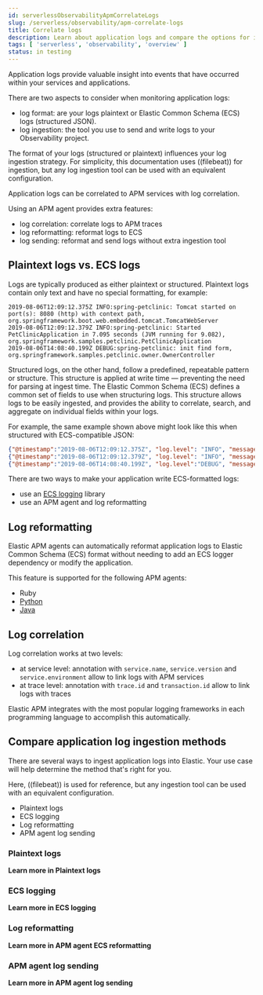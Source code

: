 ```yaml
---
id: serverlessObservabilityApmCorrelateLogs
slug: /serverless/observability/apm-correlate-logs
title: Correlate logs
description: Learn about application logs and compare the options for ingesting them.
tags: [ 'serverless', 'observability', 'overview' ]
status: in testing
---
```


<div id="application-logs"></div>

<DocBadge template="technical preview" />
Application logs provide valuable insight into events that have occurred within your services and applications.

There are two aspects to consider when monitoring application logs:

- <DocLink id="serverlessObservabilityApmCorrelateLogs" section="plaintext-logs-vs-ecs-logs">log format</DocLink>: are your logs plaintext or Elastic Common Schema (ECS) logs (structured JSON).
- <DocLink id="serverlessObservabilityApmCorrelateLogs" section="how-to-ingest-application-logs">log ingestion</DocLink>: the tool you use to send and write logs to your Observability project.

The format of your logs (structured or plaintext) influences your log ingestion strategy.
For simplicity, this documentation uses ((filebeat)) for ingestion, but any log ingestion tool can be used with an equivalent configuration.

Application logs can be correlated to APM services with <DocLink id="serverlessObservabilityApmCorrelateLogs" section="log-correlation">log correlation</DocLink>.

Using an APM agent provides extra features:

- <DocLink id="serverlessObservabilityApmCorrelateLogs" section="log-correlation">log correlation</DocLink>: correlate logs to APM traces
- <DocLink id="serverlessObservabilityApmCorrelateLogs" section="log-reformatting">log reformatting</DocLink>: reformat logs to ECS
- <DocLink id="serverlessObservabilityApmAgentLogSending">log sending</DocLink>: reformat and send logs without extra ingestion tool

<div id="log-types"></div>

## Plaintext logs vs. ECS logs

Logs are typically produced as either plaintext or structured.
Plaintext logs contain only text and have no special formatting, for example:

```log
2019-08-06T12:09:12.375Z INFO:spring-petclinic: Tomcat started on port(s): 8080 (http) with context path, org.springframework.boot.web.embedded.tomcat.TomcatWebServer
2019-08-06T12:09:12.379Z INFO:spring-petclinic: Started PetClinicApplication in 7.095 seconds (JVM running for 9.082), org.springframework.samples.petclinic.PetClinicApplication
2019-08-06T14:08:40.199Z DEBUG:spring-petclinic: init find form, org.springframework.samples.petclinic.owner.OwnerController
```

Structured logs, on the other hand, follow a predefined, repeatable pattern or structure.
This structure is applied at write time &mdash; preventing the need for parsing at ingest time.
The Elastic Common Schema (ECS) defines a common set of fields to use when structuring logs.
This structure allows logs to be easily ingested,
and provides the ability to correlate, search, and aggregate on individual fields within your logs.

For example, the same example shown above might look like this when structured with ECS-compatible JSON:

```json
{"@timestamp":"2019-08-06T12:09:12.375Z", "log.level": "INFO", "message":"Tomcat started on port(s): 8080 (http) with context path ''", "service.name":"spring-petclinic","process.thread.name":"restartedMain","log.logger":"org.springframework.boot.web.embedded.tomcat.TomcatWebServer"}
{"@timestamp":"2019-08-06T12:09:12.379Z", "log.level": "INFO", "message":"Started PetClinicApplication in 7.095 seconds (JVM running for 9.082)", "service.name":"spring-petclinic","process.thread.name":"restartedMain","log.logger":"org.springframework.samples.petclinic.PetClinicApplication"}
{"@timestamp":"2019-08-06T14:08:40.199Z", "log.level":"DEBUG", "message":"init find form", "service.name":"spring-petclinic","process.thread.name":"http-nio-8080-exec-8","log.logger":"org.springframework.samples.petclinic.owner.OwnerController","transaction.id":"28b7fb8d5aba51f1","trace.id":"2869b25b5469590610fea49ac04af7da"}
```

There are two ways to make your application write ECS-formatted logs:
- use an [ECS logging](((ecs-logging-ref))/intro.html) library
- use an APM agent and <DocLink id="serverlessObservabilityApmCorrelateLogs" section="log-reformatting">log reformatting</DocLink>

<div id="log-reformatting"></div>

## Log reformatting

Elastic APM agents can automatically reformat application logs to Elastic Common Schema (ECS) format
without needing to add an ECS logger dependency or modify the application.

This feature is supported for the following APM agents:

* Ruby
* [Python](((apm-py-ref))/logs.html#log-reformatting)
* [Java](((apm-java-ref))/logs.html#log-reformatting)

<div id="log-correlation"></div>

## Log correlation

Log correlation works at two levels:

- at service level: annotation with `service.name`, `service.version` and `service.environment` allow to link logs with APM services
- at trace level: annotation with `trace.id` and `transaction.id` allow to link logs with traces

Elastic APM integrates with the most popular logging frameworks in each programming language to accomplish this automatically.

<CorrelateLogs />

<div id="ingest-application-logs"></div>

## Compare application log ingestion methods

There are several ways to ingest application logs into Elastic.
Your use case will help determine the method that's right for you.

Here, ((filebeat)) is used for reference, but any ingestion tool
can be used with an equivalent configuration.

* <DocLink id="serverlessObservabilityApmCorrelateLogs" section="plaintext-logs">Plaintext logs</DocLink>
* <DocLink id="serverlessObservabilityApmCorrelateLogs" section="ecs-logging">ECS logging</DocLink>
* <DocLink id="serverlessObservabilityApmCorrelateLogs" section="log-reformatting">Log reformatting</DocLink>
* <DocLink id="serverlessObservabilityApmCorrelateLogs" section="apm-agent-log-sending">APM agent log sending</DocLink>

<div id="overview-plaintext-logs"></div>

### Plaintext logs

<PlaintextLog />

**<DocIcon type="documentation" title="documentation icon" /> Learn more in <DocLink id="serverlessObservabilityApmPlaintextLogs">Plaintext logs</DocLink>**

<div id="overview-ecs-logging-logs"></div>

### ECS logging

<EcsLoggingLogs />

**<DocIcon type="documentation" title="documentation icon" /> Learn more in <DocLink id="serverlessObservabilityApmEcsLogging">ECS logging</DocLink>**

<div id="overview-log-reformatting"></div>

### Log reformatting

<LogReformatting />

**<DocIcon type="documentation" title="documentation icon" /> Learn more in <DocLink id="serverlessObservabilityApmAgentEcsReformatting">APM agent ECS reformatting</DocLink>**

<div id="overview-apm-agent-log-sending"></div>

### APM agent log sending

<ApmAgentLogSending />

**<DocIcon type="documentation" title="documentation icon" /> Learn more in <DocLink id="serverlessObservabilityApmAgentLogSending">APM agent log sending</DocLink>**


